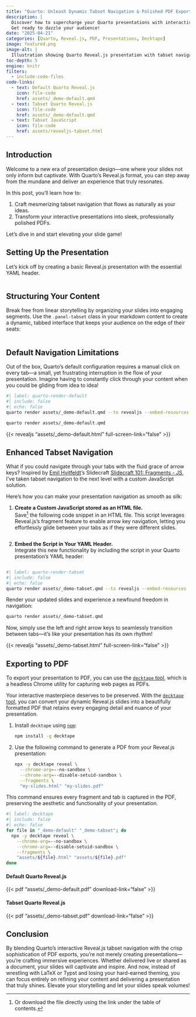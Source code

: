 ```yaml
---
title: "Quarto: Unleash Dynamic Tabset Navigation & Polished PDF Exports"
description: |
  Discover how to supercharge your Quarto presentations with interactive tabset navigation in Reveal.js and create stunning, professional PDFs.
  Get ready to dazzle your audience!
date: "2025-04-21"
categories: [Quarto, Reveal.js, PDF, Presentations, Decktape]
image: featured.png
image-alt: |
  Illustration showing Quarto Reveal.js presentation with tabset navigation.
toc-depth: 5
engine: knitr
filters:
  - include-code-files
code-links:
  - text: Default Quarto Reveal.js
    icon: file-code
    href: assets/_demo-default.qmd
  - text: Tabset Quarto Reveal.js
    icon: file-code
    href: assets/_demo-default.qmd
  - text: Tabset JavaScript
    icon: file-code
    href: assets/revealjs-tabset.html
---
```


## Introduction

Welcome to a new era of presentation design—one where your slides not only inform but captivate.
With Quarto's Reveal.js format, you can step away from the mundane and deliver an experience that truly resonates.

In this post, you'll learn how to:

1. Craft mesmerizing tabset navigation that flows as naturally as your ideas.
2. Transform your interactive presentations into sleek, professionally polished PDFs.

Let's dive in and start elevating your slide game!

## Setting Up the Presentation

Let's kick off by creating a basic Reveal.js presentation with the essential YAML header.

```.yaml
```

## Structuring Your Content

Break free from linear storytelling by organizing your slides into engaging segments.
Use the `.panel-tabset` class in your markdown content to create a dynamic, tabbed interface that keeps your audience on the edge of their seats:

```.markdown
```

## Default Navigation Limitations

Out of the box, Quarto's default configuration requires a manual click on every tab—a small, yet frustrating interruption in the flow of your presentation.
Imagine having to constantly click through your content when you could be gliding from idea to idea!

```bash
#| label: quarto-render-default
#| include: false
#| echo: false
quarto render assets/_demo-default.qmd --to revealjs --embed-resources
```

```.bash
quarto render assets/_demo-default.qmd
```

{{< revealjs "assets/_demo-default.html" full-screen-link="false" >}}

## Enhanced Tabset Navigation

What if you could navigate through your tabs with the fluid grace of arrow keys? Inspired by [Emil Hvitfeldt](https://github.com/EmilHvitfeldt/)'s Slidecraft [Slidecraft 101: Fragments - JS](https://emilhvitfeldt.com/post/slidecraft-fragment-js/#tabset-advance), I've taken tabset navigation to the next level with a custom JavaScript solution.

Here's how you can make your presentation navigation as smooth as silk:

1. **Create a Custom JavaScript stored as an HTML file.**  
   Save[^1] the following code snippet in an HTML file.
   This script leverages Reveal.js's fragment feature to enable arrow key navigation, letting you effortlessly glide between your tabs as if they were different slides.

   ```.html
   ```

2. **Embed the Script in Your YAML Header.**  
   Integrate this new functionality by including the script in your Quarto presentation's YAML header:

   ```.yaml
   ```

[^1]: Or download the file directly using the link under the table of contents.

```bash
#| label: quarto-render-tabset
#| include: false
#| echo: false
quarto render assets/_demo-tabset.qmd --to revealjs --embed-resources
```

Render your updated slides and experience a newfound freedom in navigation:

```.bash
quarto render assets/_demo-tabset.qmd
```

Now, simply use the left and right arrow keys to seamlessly transition between tabs—it's like your presentation has its own rhythm!

{{< revealjs "assets/_demo-tabset.html" full-screen-link="false" >}}

## Exporting to PDF

To export your presentation to PDF, you can use the [`decktape` tool](https://github.com/astefanutti/decktape), which is a headless Chrome utility for capturing web pages as PDFs.

Your interactive masterpiece deserves to be preserved. With the [`decktape` tool](https://github.com/astefanutti/decktape), you can convert your dynamic Reveal.js  slides into a beautifully formatted PDF that retains every engaging detail and nuance of your presentation.

1. Install `decktape` using [`npm`](https://www.npmjs.com/):

   ```.bash
   npm install -g decktape
   ```

2. Use the following command to generate a PDF from your Reveal.js presentation:

   ```.bash
   npx -y decktape reveal \
     --chrome-arg=--no-sandbox \
     --chrome-arg=--disable-setuid-sandbox \
     --fragments \
     "my-slides.html" "my-slides.pdf"
   ```

This command ensures every fragment and tab is captured in the PDF, preserving the aesthetic and functionality of your presentation.

```bash
#| label: decktape
#| include: false
#| echo: false
for file in "_demo-default" "_demo-tabset"; do
  npx -y decktape reveal \
    --chrome-arg=--no-sandbox \
    --chrome-arg=--disable-setuid-sandbox \
    --fragments \
    "assets/${file}.html" "assets/${file}.pdf"
done
```

:::: {layout-ncol="2"}

#### Default Quarto Reveal.js {.unnumbered .unlisted}

{{< pdf "assets/_demo-default.pdf" download-link="false" >}}

#### Tabset Quarto Reveal.js {.unnumbered .unlisted}

{{< pdf "assets/_demo-tabset.pdf" download-link="false" >}}

:::

## Conclusion

By blending Quarto's interactive Reveal.js tabset navigation with the crisp sophistication of PDF exports, you're not merely creating presentations—you're crafting immersive experiences. Whether delivered live or shared as a document, your slides will captivate and inspire.
And now, instead of wrestling with LaTeX or Typst and losing your hard-earned theming, you can focus entirely on refining your content and delivering a presentation that truly shines.
Elevate your storytelling and let your slides speak volumes!
